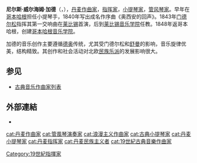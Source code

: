 {{Unreferenced|time=2020-09-21T12:15:32+00:00}}
{{Infobox classical
| 中文名       = 尼尔斯·加德
| 画像         = Niels W. Gade.jpg
| 附注         =
| 原文名       = Niels Gade
| 国别         = 丹麦
| 出生日期     = {{birth date|1817|2|22}}
| 出生地       = 哥本哈根
| 逝世日期     = {{death date and age|1890|12|21|1817|2|22}}
| 逝世地       = 哥本哈根
| 所属时期     = 浪漫主义
| 所属乐派     =
| 擅长作品类型 = 管弦乐，室内乐，钢琴独奏，合唱
| 代表作       = 八部交响曲，序曲《奥西安的回声》《哈姆雷特》，三首弦乐四重奏，三首小提琴奏鸣曲，康塔塔《卡拉努斯》，多首钢琴小品
| 师从         = 
| 学生         = [[卡尔·尼尔森|尼尔森]]，[[哈梅里克|哈梅里克]]，[[巴吉尔|巴吉尔]]
| 官方网站     =
}}

'''尼尔斯·威尔海姆·加德'''（{{lang-da|'''Niels Wilhelm Gade'''}}，{{bd|1817年|2月22日|1890年|12月21日}}），[[丹麦|丹麦]][[作曲家|作曲家]]，[[指挥家|指挥家]]，[[小提琴家|小提琴家]]，[[管风琴家|管风琴家]]。早年在[[哥本哈根|哥本哈根]]担任小提琴手，1840年写出成名作序曲《奥西安的回声》。1843年[[门德尔松|门德尔松]]指挥其第一交响曲在[[莱比锡|莱比锡]]首演，后到[[莱比锡音乐学院|莱比锡音乐学院]]任教。1848年返哥本哈根，创建[[哥本哈根音乐学院|哥本哈根音乐学院]]。

加德的音乐创作主要遵循[[德奥|德奥]]传统，尤其受门德尔松和[[舒曼|舒曼]]的影响，音乐旋律优美，结构精致。其创作和社会活动对北欧[[民族乐派|民族乐派]]的发展影响很大。

== 参见 ==
{{portal|古典音樂}}
* [[古典音乐作曲家列表|古典音乐作曲家列表]]

== 外部連結 ==
* {{IMSLP|id=Gade, Niels}}

{{musician-stub}}
{{denmark-bio-stub}}

{{Authority control}}

{{DEFAULTSORT:Gade, Niels}}
[[cat:丹麦作曲家|cat:丹麦作曲家]]
[[cat:管風琴演奏家|cat:管風琴演奏家]]
[[cat:浪漫主义作曲家|cat:浪漫主义作曲家]]
[[cat:古典小提琴家|cat:古典小提琴家]]
[[cat:丹麦小提琴家|cat:丹麦小提琴家]]
[[cat:丹麦指挥家|cat:丹麦指挥家]]
[[cat:丹麦民族主义者|cat:丹麦民族主义者]]
[[cat:19世紀古典音樂作曲家|cat:19世紀古典音樂作曲家]]
[[Category:19世紀指揮家|Category:19世紀指揮家]]